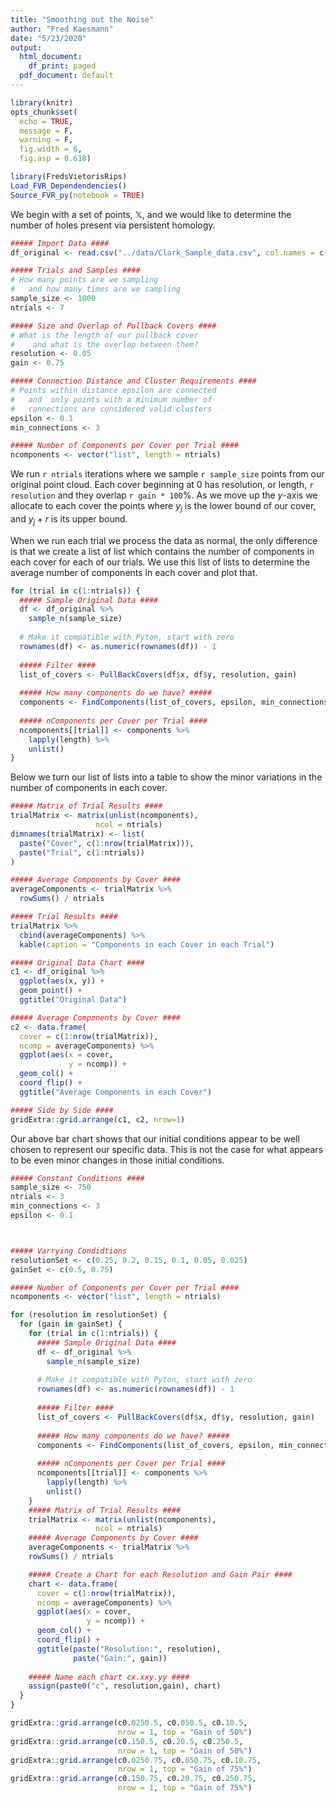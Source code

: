 ---
title: "Smoothing out the Noise"
author: "Fred Kaesmann"
date: "5/23/2020"
output:
  html_document:
    df_print: paged
  pdf_document: default
---

```{r setup, include=FALSE}
library(knitr)
opts_chunk$set(
  echo = TRUE,
  message = F,
  warning = F,
  fig.width = 6,
  fig.asp = 0.618)
```


```{r}
library(FredsVietorisRips)
Load_FVR_Dependendencies()
Source_FVR_py(notebook = TRUE)
```

\section{Data}

We begin with a set of points, $\mathbb{X}$, and we would like to determine the 
number of holes present via persistent homology. 

```{r get_data}
##### Import Data ####
df_original <- read.csv("../data/Clark_Sample_data.csv", col.names = c("x", "y"))
```

\section{Initial Condiditons}

```{r initial_conditions}
##### Trials and Samples ####
# How many points are we sampling 
#   and how many times are we sampling
sample_size <- 1000
ntrials <- 7

##### Size and Overlap of Pullback Covers ####
# What is the length of our pullback cover 
#    and what is the overlap between them?
resolution <- 0.05
gain <- 0.75

##### Connection Distance and Cluster Requirements ####
# Points within distance epsilon are connected
#   and  only points with a minimum number of
#   connections are considered valid clusters 
epsilon <- 0.1
min_connections <- 3

##### Number of Components per Cover per Trial ####
ncomponents <- vector("list", length = ntrials)
```

We run `r ntrials` iterations where we sample `r sample_size` points from our 
original point cloud. 
Each cover beginning at 0 has resolution, or length, `r resolution` and they 
overlap `r gain * 100`\%.
As we move up the $y$-axis we allocate to each cover the points 
\begin{equation*}
  \text{Cover}_j = \{(x_i, y_i) |  y_i \in [y_j, y_j + r)\}
\end{equation*}
where $y_j$ is the lower bound of our cover, and $y_j + r$ is its upper bound.


\section{Run Trials}
When we run each trial we process the data as normal, the only difference is 
that we create a list of list which contains the number of components in each 
cover for each of our trials.
We use this list of lists to determine the average number of components in each 
cover and plot that.

```{r run_trials}
for (trial in c(1:ntrials)) {
  ##### Sample Original Data ####
  df <- df_original %>%
    sample_n(sample_size)
  
  # Make it compatible with Pyton, start with zero
  rownames(df) <- as.numeric(rownames(df)) - 1
  
  ##### Filter ####
  list_of_covers <- PullBackCovers(df$x, df$y, resolution, gain)
  
  ##### How many components do we have? #####
  components <- FindComponents(list_of_covers, epsilon, min_connections, notebook = TRUE)
  
  ##### nComponents per Cover per Trial ####
  ncomponents[[trial]] <- components %>%
    lapply(length) %>%
    unlist()
}
```

Below we turn our list of lists into a table to show the minor variations in 
the number of components in each cover.

```{r trial_results}
##### Matrix of Trial Results ####
trialMatrix <- matrix(unlist(ncomponents), 
                   ncol = ntrials)
dimnames(trialMatrix) <- list(
  paste("Cover", c(1:nrow(trialMatrix))),
  paste("Trial", c(1:ntrials))
)

##### Average Components by Cover ####
averageComponents <- trialMatrix %>% 
  rowSums() / ntrials 
```

```{r echo=FALSE, include=FALSE}
##### Trial Results ####
trialMatrix %>% 
  cbind(averageComponents) %>%
  kable(caption = "Components in each Cover in each Trial")
```

\section{Visualization of our Data and our Components}
```{r visualize, echo=FALSE}

##### Original Data Chart ####
c1 <- df_original %>%
  ggplot(aes(x, y)) +
  geom_point() +
  ggtitle("Original Data")

##### Average Components by Cover ####
c2 <- data.frame(
  cover = c(1:nrow(trialMatrix)),
  ncomp = averageComponents) %>%
  ggplot(aes(x = cover,
             y = ncomp)) + 
  geom_col() + 
  coord_flip() +
  ggtitle("Average Components in each Cover")

##### Side by Side ####
gridExtra::grid.arrange(c1, c2, nrow=1)
```


\section{Some Additional Thoughts}

Our above bar chart shows that our initial conditions appear to be well chosen
to represent our specific data. 
This is not the case for what appears to be even minor changes in those
initial conditions. 

```{r varrying_initial_conditions}
##### Constant Conditions ####
sample_size <- 750
ntrials <- 3
min_connections <- 3
epsilon <- 0.1



##### Varrying Condidtions 
resolutionSet <- c(0.25, 0.2, 0.15, 0.1, 0.05, 0.025)
gainSet <- c(0.5, 0.75)

##### Number of Components per Cover per Trial ####
ncomponents <- vector("list", length = ntrials)
```

```{r run_varried_trials}
for (resolution in resolutionSet) {
  for (gain in gainSet) {
    for (trial in c(1:ntrials)) {
      ##### Sample Original Data ####
      df <- df_original %>%
        sample_n(sample_size)
      
      # Make it compatible with Pyton, start with zero
      rownames(df) <- as.numeric(rownames(df)) - 1
      
      ##### Filter ####
      list_of_covers <- PullBackCovers(df$x, df$y, resolution, gain)
      
      ##### How many components do we have? #####
      components <- FindComponents(list_of_covers, epsilon, min_connections, notebook = TRUE)
      
      ##### nComponents per Cover per Trial ####
      ncomponents[[trial]] <- components %>%
        lapply(length) %>%
        unlist()
    }
    ##### Matrix of Trial Results ####
    trialMatrix <- matrix(unlist(ncomponents), 
                   ncol = ntrials)
    ##### Average Components by Cover ####
    averageComponents <- trialMatrix %>% 
    rowSums() / ntrials 

    ##### Create a Chart for each Resolution and Gain Pair ####
    chart <- data.frame(
      cover = c(1:nrow(trialMatrix)),
      ncomp = averageComponents) %>%
      ggplot(aes(x = cover,
                 y = ncomp)) + 
      geom_col() + 
      coord_flip() +
      ggtitle(paste("Resolution:", resolution), 
              paste("Gain:", gain))
    
    ##### Name each chart cx.xxy.yy ####
    assign(paste0("c", resolution,gain), chart)
  }
}
```

```{r plot_covers, echo=FALSE, fig.width=8}
gridExtra::grid.arrange(c0.0250.5, c0.050.5, c0.10.5,
                        nrow = 1, top = "Gain of 50%")
gridExtra::grid.arrange(c0.150.5, c0.20.5, c0.250.5,
                        nrow = 1, top = "Gain of 50%")
gridExtra::grid.arrange(c0.0250.75, c0.050.75, c0.10.75, 
                        nrow = 1, top = "Gain of 75%")
gridExtra::grid.arrange(c0.150.75, c0.20.75, c0.250.75,
                        nrow = 1, top = "Gain of 75%")
```




















